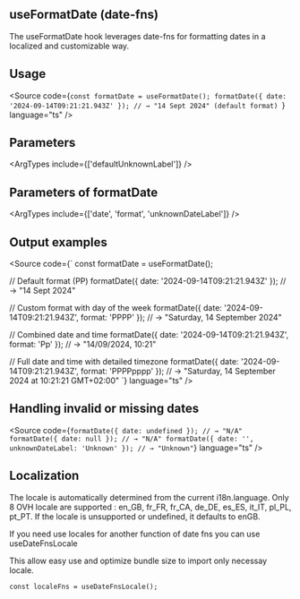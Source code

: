 
<Meta of={useFormatDateStories}
/>


## useFormatDate (date-fns)

The useFormatDate hook leverages date-fns for formatting dates in a localized and customizable way.

## Usage

<Source
code={`const formatDate = useFormatDate();
formatDate({ date: '2024-09-14T09:21:21.943Z' });
// → "14 Sept 2024" (default format)
`}
language="ts"
/>

## Parameters

<ArgTypes include={['defaultUnknownLabel']} />

## Parameters of formatDate

<ArgTypes include={['date', 'format', 'unknownDateLabel']} />

## Output examples

<Source
code={`
const formatDate = useFormatDate();

// Default format (PP)
formatDate({ date: '2024-09-14T09:21:21.943Z' });
// → "14 Sept 2024"

// Custom format with day of the week
formatDate({ date: '2024-09-14T09:21:21.943Z', format: 'PPPP' });
// → "Saturday, 14 September 2024"

// Combined date and time
formatDate({ date: '2024-09-14T09:21:21.943Z', format: 'Pp' });
// → "14/09/2024, 10:21"

// Full date and time with detailed timezone
formatDate({ date: '2024-09-14T09:21:21.943Z', format: 'PPPPpppp' });
// → "Saturday, 14 September 2024 at 10:21:21 GMT+02:00"
`}
language="ts"
/>

## Handling invalid or missing dates

<Source
code={`formatDate({ date: undefined });
// → "N/A"
formatDate({ date: null });
// → "N/A"
formatDate({ date: '', unknownDateLabel: 'Unknown' });
// → "Unknown"`}
language="ts"
/>

## Localization

The locale is automatically determined from the current i18n.language. Only 8 OVH locale are supported : en_GB, fr_FR, fr_CA, de_DE, es_ES, it_IT, pl_PL, pt_PT. If the locale is unsupported or undefined, it defaults to enGB.


If you need use locales for another function of date fns you can use useDateFnsLocale

This allow easy use and optimize bundle size to import only necessay locale.

```tsx
const localeFns = useDateFnsLocale();
```

